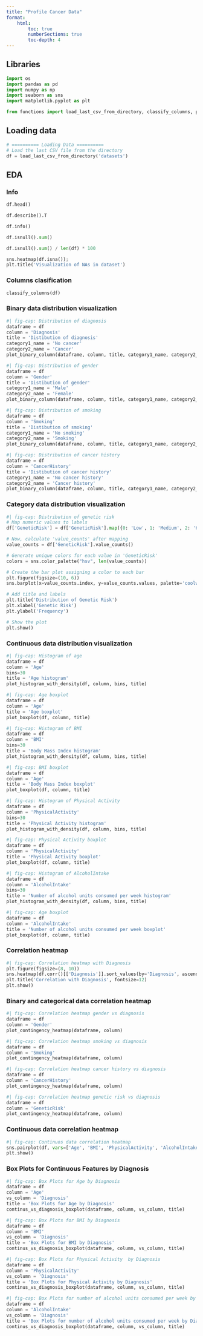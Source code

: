 ```yaml
---
title: "Profile Cancer Data"
format:
    html:
        toc: true
        numberSections: true
        toc-depth: 4
---
```


## Libraries
```python
import os
import pandas as pd
import numpy as np
import seaborn as sns
import matplotlib.pyplot as plt

from functions import load_last_csv_from_directory, classify_columns, plot_binary_column, plot_histogram_with_density, plot_boxplot, plot_contingency_heatmap, continus_vs_diagnosis_boxplot
```

## Loading data
```python
# ========== Loading Data ==========
# Load the last CSV file from the directory
df = load_last_csv_from_directory('datasets')
```

## EDA

### Info

```python
df.head()
```

```python
df.describe().T
```

```python
df.info()
```

```python
df.isnull().sum()
```

```python
df.isnull().sum() / len(df) * 100
```

```python
sns.heatmap(df.isna());
plt.title('Visualization of NAs in dataset')
```

### Columns clasification

```python
classify_columns(df)
```

### Binary data distribution visualization
```python
#| fig-cap: Distribution of diagnosis
dataframe = df
column = 'Diagnosis'
title = 'Distibution of diagnosis'
category1_name = 'No cancer'
category2_name = 'Cancer'
plot_binary_column(dataframe, column, title, category1_name, category2_name)
```

```python
#| fig-cap: Distribution of gender
dataframe = df
column = 'Gender'
title = 'Distibution of gender'
category1_name = 'Male'
category2_name = 'Female'
plot_binary_column(dataframe, column, title, category1_name, category2_name)
```

```python
#| fig-cap: Distribution of smoking
dataframe = df
column = 'Smoking'
title = 'Distibution of smoking'
category1_name = 'No smoking'
category2_name = 'Smoking'
plot_binary_column(dataframe, column, title, category1_name, category2_name)
```

```python
#| fig-cap: Distribution of cancer history
dataframe = df
column = 'CancerHistory'
title = 'Distibution of cancer history'
category1_name = 'No cancer history'
category2_name = 'Cancer history'
plot_binary_column(dataframe, column, title, category1_name, category2_name)
```

### Category data distribution visualization
```python
#| fig-cap: Distribution of genetic risk
# Map numeric values to labels
df['GeneticRisk'] = df['GeneticRisk'].map({0: 'Low', 1: 'Medium', 2: 'High'})

# Now, calculate 'value_counts' after mapping
value_counts = df['GeneticRisk'].value_counts()

# Generate unique colors for each value in 'GeneticRisk'
colors = sns.color_palette("hsv", len(value_counts))

# Create the bar plot assigning a color to each bar
plt.figure(figsize=(10, 6))
sns.barplot(x=value_counts.index, y=value_counts.values, palette='coolwarm')

# Add title and labels
plt.title('Distribution of Genetic Risk')
plt.xlabel('Genetic Risk')
plt.ylabel('Frequency')

# Show the plot
plt.show()
```

### Continuous data distribution visualization
```python
#| fig-cap: Histogram of age
dataframe = df
column = 'Age'
bins=30
title = 'Age histogram'
plot_histogram_with_density(df, column, bins, title)
```

```python
#| fig-cap: Age boxplot
dataframe = df
column = 'Age'
title = 'Age boxplot'
plot_boxplot(df, column, title)
```

```python
#| fig-cap: Histogram of BMI
dataframe = df
column = 'BMI'
bins=30
title = 'Body Mass Index histogram'
plot_histogram_with_density(df, column, bins, title)
```

```python
#| fig-cap: BMI boxplot
dataframe = df
column = 'Age'
title = 'Body Mass Index boxplot'
plot_boxplot(df, column, title)
```

```python
#| fig-cap: Histogram of Physical Activity
dataframe = df
column = 'PhysicalActivity'
bins=30
title = 'Physical Activity histogram'
plot_histogram_with_density(df, column, bins, title)
```

```python
#| fig-cap: Physical Activity boxplot
dataframe = df
column = 'PhysicalActivity'
title = 'Physical Activity boxplot'
plot_boxplot(df, column, title)
```

```python
#| fig-cap: Histogram of AlcoholIntake
dataframe = df
column = 'AlcoholIntake'
bins=30
title = 'Number of alcohol units consumed per week histogram'
plot_histogram_with_density(df, column, bins, title)
```

```python
#| fig-cap: Age boxplot
dataframe = df
column = 'AlcoholIntake'
title = 'Number of alcohol units consumed per week boxplot'
plot_boxplot(df, column, title)
```

### Correlation heatmap
```python
#| fig-cap: Correlation heatmap with Diagnosis
plt.figure(figsize=(8, 10))
sns.heatmap(df.corr()[['Diagnosis']].sort_values(by='Diagnosis', ascending=False), annot=True, cmap='Reds', vmin=-1, vmax=1)
plt.title('Correlation with Diagnosis', fontsize=12)
plt.show()
```

### Binary and categorical data correlation heatmap

```python
#| fig-cap: Correlation heatmap gender vs diagnosis
dataframe = df
column = 'Gender'
plot_contingency_heatmap(dataframe, column)
```

```python
#| fig-cap: Correlation heatmap smoking vs diagnosis
dataframe = df
column = 'Smoking'
plot_contingency_heatmap(dataframe, column)
```

```python
#| fig-cap: Correlation heatmap cancer history vs diagnosis
dataframe = df
column = 'CancerHistory'
plot_contingency_heatmap(dataframe, column)
```

```python
#| fig-cap: Correlation heatmap genetic risk vs diagnosis
dataframe = df
column = 'GeneticRisk'
plot_contingency_heatmap(dataframe, column)
```

### Continuous data correlation heatmap

```python
#| fig-cap: Continuos data correlation heatmap
sns.pairplot(df, vars=['Age', 'BMI', 'PhysicalActivity', 'AlcoholIntake'], hue='Diagnosis')
plt.show()
```

### Box Plots for Continuous Features by Diagnosis

```python
#| fig-cap: Box Plots for Age by Diagnosis
dataframe = df
column = 'Age'
vs_column = 'Diagnosis'
title = 'Box Plots for Age by Diagnosis'
continus_vs_diagnosis_boxplot(dataframe, column, vs_column, title)
```

```python
#| fig-cap: Box Plots for BMI by Diagnosis
dataframe = df
column = 'BMI'
vs_column = 'Diagnosis'
title = 'Box Plots for BMI by Diagnosis'
continus_vs_diagnosis_boxplot(dataframe, column, vs_column, title)
```

```python
#| fig-cap: Box Plots for Physical Activity  by Diagnosis
dataframe = df
column = 'PhysicalActivity'
vs_column = 'Diagnosis'
title = 'Box Plots for Physical Activity by Diagnosis'
continus_vs_diagnosis_boxplot(dataframe, column, vs_column, title)
```

```python
#| fig-cap: Box Plots for number of alcohol units consumed per week by Diagnosis
dataframe = df
column = 'AlcoholIntake'
vs_column = 'Diagnosis'
title = 'Box Plots for number of alcohol units consumed per week by Diagnosis'
continus_vs_diagnosis_boxplot(dataframe, column, vs_column, title)
```